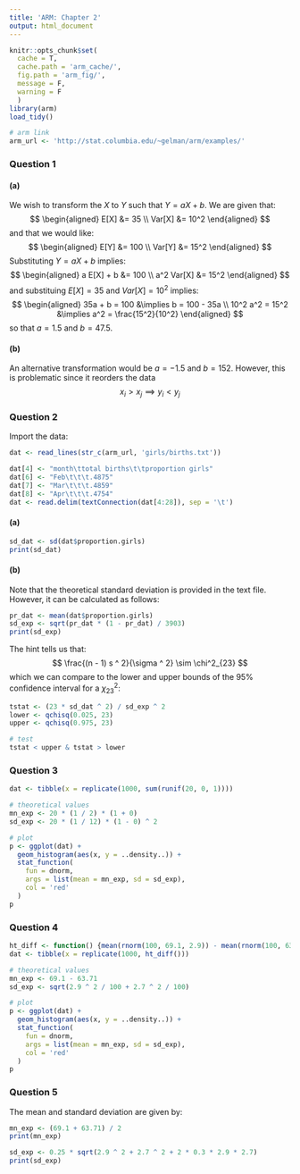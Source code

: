 ```yaml
---
title: 'ARM: Chapter 2'
output: html_document
---
```


```r
knitr::opts_chunk$set(
  cache = T,
  cache.path = 'arm_cache/',
  fig.path = 'arm_fig/',
  message = F,
  warning = F
  )
library(arm)
load_tidy()

# arm link
arm_url <- 'http://stat.columbia.edu/~gelman/arm/examples/'
```

### Question 1

#### (a)

We wish to transform the $X$ to $Y$ such that $Y = aX + b$.  We are given that:
$$
\begin{aligned}
E[X] &= 35 \\
Var[X] &= 10^2
\end{aligned}
$$
and that we would like:
$$
\begin{aligned}
E[Y] &= 100 \\
Var[Y] &= 15^2
\end{aligned}
$$
Substituting $Y = aX + b$ implies:
$$
\begin{aligned}
a E[X] + b &= 100 \\
a^2 Var[X] &= 15^2
\end{aligned}
$$
and substituing $E[X] = 35$ and $Var[X] = 10^2$ implies:
$$
\begin{aligned}
35a + b = 100 &\implies b = 100 - 35a \\
10^2 a^2 = 15^2 &\implies a^2 = \frac{15^2}{10^2}
\end{aligned}
$$
so that $a = 1.5$ and $b = 47.5$.

#### (b)

An alternative transformation would be $a = -1.5$ and $b = 152$.  However, this is problematic since it reorders the data
$$
x_i > x_j \implies y_i < y_j
$$

### Question 2

Import the data:

```r
dat <- read_lines(str_c(arm_url, 'girls/births.txt'))

dat[4] <- "month\ttotal births\t\tproportion girls" 
dat[6] <- "Feb\t\t\t.4875"
dat[7] <- "Mar\t\t\t.4859"
dat[8] <- "Apr\t\t\t.4754"
dat <- read.delim(textConnection(dat[4:28]), sep = '\t')
```

#### (a)

```r
sd_dat <- sd(dat$proportion.girls)
print(sd_dat)
```

#### (b)

Note that the theoretical standard deviation is provided in the text file.  However, it can be calculated as follows:

```r
pr_dat <- mean(dat$proportion.girls)
sd_exp <- sqrt(pr_dat * (1 - pr_dat) / 3903)
print(sd_exp)
```

The hint tells us that:
$$
\frac{(n - 1) s ^ 2}{\sigma ^ 2} \sim \chi^2_{23}
$$
which we can compare to the lower and upper bounds of the 95\% confidence interval for a $\chi^2_{23}$:

```r
tstat <- (23 * sd_dat ^ 2) / sd_exp ^ 2
lower <- qchisq(0.025, 23)
upper <- qchisq(0.975, 23)

# test
tstat < upper & tstat > lower
```

### Question 3

```r
dat <- tibble(x = replicate(1000, sum(runif(20, 0, 1))))

# theoretical values
mn_exp <- 20 * (1 / 2) * (1 + 0)
sd_exp <- 20 * (1 / 12) * (1 - 0) ^ 2

# plot
p <- ggplot(dat) + 
  geom_histogram(aes(x, y = ..density..)) +
  stat_function(
    fun = dnorm,
    args = list(mean = mn_exp, sd = sd_exp),
    col = 'red'
  )
p
```

### Question 4

```r
ht_diff <- function() {mean(rnorm(100, 69.1, 2.9)) - mean(rnorm(100, 63.7, 2.7))}
dat <- tibble(x = replicate(1000, ht_diff()))

# theoretical values
mn_exp <- 69.1 - 63.71
sd_exp <- sqrt(2.9 ^ 2 / 100 + 2.7 ^ 2 / 100)

# plot
p <- ggplot(dat) + 
  geom_histogram(aes(x, y = ..density..)) +
  stat_function(
    fun = dnorm,
    args = list(mean = mn_exp, sd = sd_exp),
    col = 'red'
  )
p
```

### Question 5

The mean and standard deviation are given by:

```r
mn_exp <- (69.1 + 63.71) / 2
print(mn_exp)

sd_exp <- 0.25 * sqrt(2.9 ^ 2 + 2.7 ^ 2 + 2 * 0.3 * 2.9 * 2.7)
print(sd_exp)
```